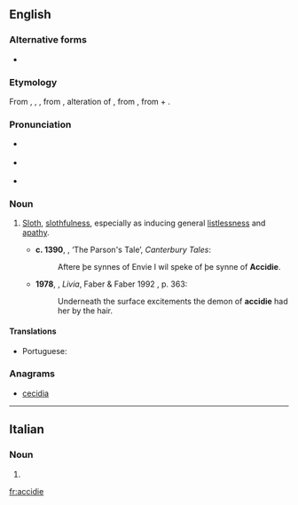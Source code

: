 ==English==

===Alternative forms===
* {{l|en|acedia}}

===Etymology===
From {{etyl|xno|en}} {{term|accidie|lang=fro}}, {{etyl|fro|en}} {{term|accide|lang=fro}}, {{term|accidie|lang=fro}}, from {{etyl|LL.|en}} {{m|la|accīdia}}, alteration of {{m|la|acēdia||sloth, torpor}}, from {{etyl|grc|en}} {{term|ἀκήδεια||indifference|lang=grc|sc=polytonic}}, from {{term|ἀ-||not|lang=grc|sc=polytonic}} + {{term|κῆδος||care|lang=grc|sc=polytonic}}.

===Pronunciation===
* {{a|UK}} {{IPA|/ˈæksɪdi/|lang=en}}
* {{a|US}} {{IPA|/ˈæk.sə.di/|lang=en}}
* {{audio|Accidie US.ogg|Audio (U.S.A.)|lang=en}}

===Noun===
{{en-noun|-}}

# {{context|now|_|literary|lang=en}} [[sloth|Sloth]], [[slothfulness]], especially as inducing general [[listlessness]] and [[apathy]]. {{defdate|from 13th c.}}
#* '''c. 1390''', {{w|Geoffrey Chaucer}}, ‘The Parson's Tale’, ''Canterbury Tales'':
#*: Aftere þe synnes of Envie I wil speke of þe synne of '''Accidie'''.
#* '''1978''', {{w|Lawrence Durrell}}, ''Livia'', Faber & Faber 1992 {{qualifier|Avignon Quintet}}, p. 363:
#*: Underneath the surface excitements the demon of '''accidie''' had her by the hair.

====Translations====
{{trans-top|general listlessness and apathy}}
* Portuguese: {{t|pt|acídia|f}}
{{trans-mid}}
{{trans-bottom}}

===Anagrams===
* [[cecidia#English|cecidia]]

----

==Italian==

===Noun===
{{head|it|plural|g=f}}

# {{plural of|accidia|lang=it}}

[[fr:accidie]]